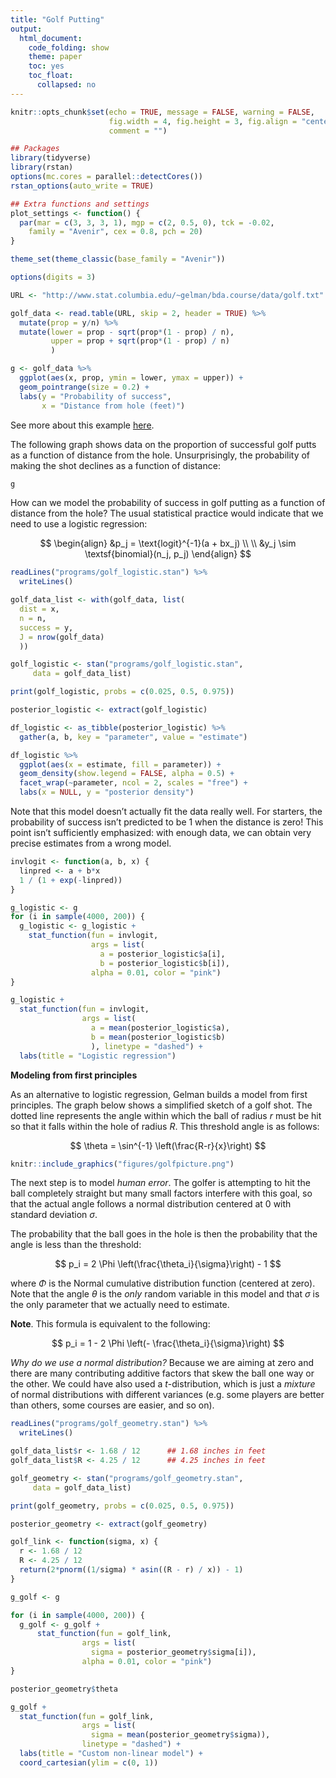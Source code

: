 ```yaml
---
title: "Golf Putting"
output:
  html_document:
    code_folding: show
    theme: paper
    toc: yes
    toc_float:
      collapsed: no
---
```


```r
knitr::opts_chunk$set(echo = TRUE, message = FALSE, warning = FALSE,
                      fig.width = 4, fig.height = 3, fig.align = "center",
                      comment = "")

## Packages
library(tidyverse)
library(rstan)
options(mc.cores = parallel::detectCores())
rstan_options(auto_write = TRUE)

## Extra functions and settings
plot_settings <- function() {
  par(mar = c(3, 3, 3, 1), mgp = c(2, 0.5, 0), tck = -0.02, 
    family = "Avenir", cex = 0.8, pch = 20)
}

theme_set(theme_classic(base_family = "Avenir"))

options(digits = 3)
```

```r
URL <- "http://www.stat.columbia.edu/~gelman/bda.course/data/golf.txt"

golf_data <- read.table(URL, skip = 2, header = TRUE) %>% 
  mutate(prop = y/n) %>% 
  mutate(lower = prop - sqrt(prop*(1 - prop) / n),
         upper = prop + sqrt(prop*(1 - prop) / n)
         )

g <- golf_data %>% 
  ggplot(aes(x, prop, ymin = lower, ymax = upper)) +
  geom_pointrange(size = 0.2) + 
  labs(y = "Probability of success",
       x = "Distance from hole (feet)")
```

See more about this example [here]( http://www.stat.columbia.edu/~gelman/research/published/golf.pdf).

The following graph shows data on the proportion of successful golf putts as a function of distance from the hole. Unsurprisingly, the probability of making the shot declines as a function of distance:

```r
g
```


How can we model the probability of success in golf putting as a function of distance from the hole? The usual statistical practice would indicate that we need to use a logistic regression:

$$
\begin{align}
&p_j = \text{logit}^{-1}(a + bx_j) \\ \\
&y_j \sim \textsf{binomial}(n_j, p_j)
\end{align}
$$

```r
readLines("programs/golf_logistic.stan") %>% 
  writeLines()
```

```r
golf_data_list <- with(golf_data, list(
  dist = x, 
  n = n, 
  success = y, 
  J = nrow(golf_data)
  ))

golf_logistic <- stan("programs/golf_logistic.stan", 
     data = golf_data_list)
```

```r
print(golf_logistic, probs = c(0.025, 0.5, 0.975))
```

```r
posterior_logistic <- extract(golf_logistic)

df_logistic <- as_tibble(posterior_logistic) %>% 
  gather(a, b, key = "parameter", value = "estimate")

df_logistic %>% 
  ggplot(aes(x = estimate, fill = parameter)) + 
  geom_density(show.legend = FALSE, alpha = 0.5) +
  facet_wrap(~parameter, ncol = 2, scales = "free") +
  labs(x = NULL, y = "posterior density")
```

Note that this model doesn't actually fit the data really well. For starters, the probability of success isn't predicted to be 1 when the distance is zero! This point isn't sufficiently emphasized: with enough data, we can obtain very precise estimates from a wrong model.

```r
invlogit <- function(a, b, x) {
  linpred <- a + b*x
  1 / (1 + exp(-linpred))
}

g_logistic <- g
for (i in sample(4000, 200)) {
  g_logistic <- g_logistic + 
    stat_function(fun = invlogit, 
                  args = list(
                    a = posterior_logistic$a[i], 
                    b = posterior_logistic$b[i]), 
                  alpha = 0.01, color = "pink")
}

g_logistic + 
  stat_function(fun = invlogit,
                args = list(
                  a = mean(posterior_logistic$a),
                  b = mean(posterior_logistic$b)
                  ), linetype = "dashed") +
  labs(title = "Logistic regression")

```

**Modeling from first principles**

As an alternative to logistic regression, Gelman builds a model from first principles. The graph below shows a simplified sketch of a golf shot. The dotted line represents the angle within which the ball of radius $r$ must be hit so that it falls within the hole of radius $R$. This threshold angle is as follows:

$$
\theta = \sin^{-1} \left(\frac{R-r}{x}\right)
$$

```r
knitr::include_graphics("figures/golfpicture.png")
```

The next step is to model *human error*. The golfer is attempting to hit the ball completely straight but  many small factors interfere with this goal, so that the actual angle follows a normal distribution centered at 0 with standard deviation $\sigma$.

The probability that the ball goes in the hole is then the probability that the angle is less than the threshold:

$$
p_i = 2 \Phi \left(\frac{\theta_i}{\sigma}\right) - 1
$$

where $\Phi$ is the Normal cumulative distribution function (centered at zero). Note that the angle $\theta$ is the *only* random variable in this model and that $\sigma$ is the only parameter that we actually need to estimate.

**Note**. This formula is equivalent to the following:

$$
p_i = 1 - 2 \Phi \left(- \frac{\theta_i}{\sigma}\right)
$$

*Why do we use a normal distribution?* Because we are aiming at zero and there are many contributing additive factors that skew the ball one way or the other. We could have also used a $t$-distribution, which is just a *mixture* of normal distributions with different variances (e.g. some players are better than others, some courses are easier, and so on).

```r
readLines("programs/golf_geometry.stan") %>% 
  writeLines()
```

```r
golf_data_list$r <- 1.68 / 12      ## 1.68 inches in feet
golf_data_list$R <- 4.25 / 12      ## 4.25 inches in feet

golf_geometry <- stan("programs/golf_geometry.stan", 
     data = golf_data_list)
```

```r
print(golf_geometry, probs = c(0.025, 0.5, 0.975))
```

```r
posterior_geometry <- extract(golf_geometry)

golf_link <- function(sigma, x) {
  r <- 1.68 / 12
  R <- 4.25 / 12 
  return(2*pnorm((1/sigma) * asin((R - r) / x)) - 1)
}

g_golf <- g

for (i in sample(4000, 200)) {
  g_golf <- g_golf +
      stat_function(fun = golf_link, 
                args = list(
                  sigma = posterior_geometry$sigma[i]),
                alpha = 0.01, color = "pink")
}

posterior_geometry$theta

g_golf + 
  stat_function(fun = golf_link, 
                args = list(
                  sigma = mean(posterior_geometry$sigma)),
                linetype = "dashed") +
  labs(title = "Custom non-linear model") +
  coord_cartesian(ylim = c(0, 1))
```







